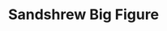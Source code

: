 ---
title: "Sandshrew Big Figure"
meta_title: "Sandshrew Big Figure craft"
description: "Craft de Sandshrew Big Figure"
rank: "d"
draft: false
name: "Sandshrew Big Figure"
recipe_img: "https://wiki.pokexgames.com/images/c/ca/Sandshrewfigure.png"
level: 29
craft_time: 3600
result: 1
value_npc: 1
ingredients:
  - name: "Armadillo Claw"
    quantity: 2
    item_img: "https://wiki.pokexgames.com/images/f/f6/Armadillo_Claw.png"
    value_npc: 1
  - name: "Planks"
    quantity: 2
    item_img: "https://wiki.pokexgames.com/images/b/b9/Planks.png"
    value_npc: 1
---